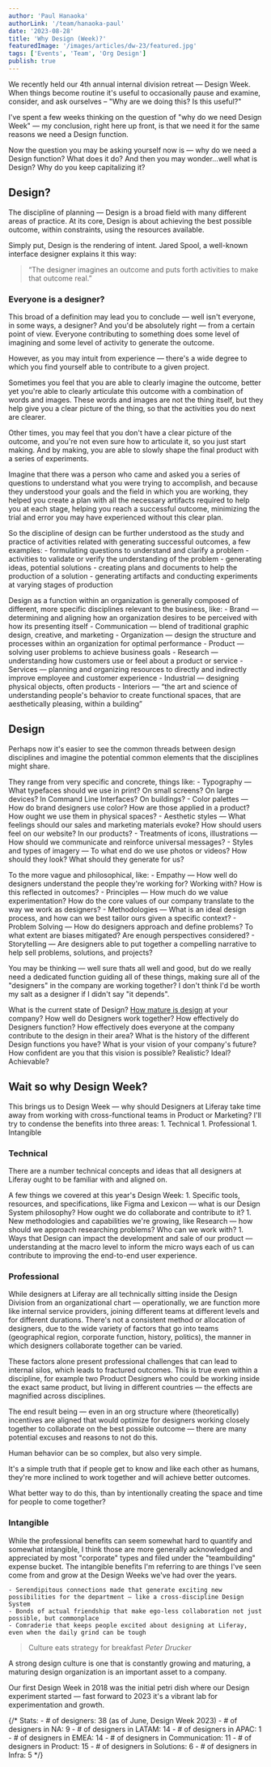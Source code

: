 ```yaml
---
author: 'Paul Hanaoka'
authorLink: '/team/hanaoka-paul'
date: '2023-08-28'
title: 'Why Design (Week)?'
featuredImage: '/images/articles/dw-23/featured.jpg'
tags: ['Events', 'Team', 'Org Design']
publish: true
---
```



We recently held our 4th annual internal division retreat — Design Week. When things become routine it's useful to occasionally pause and examine, consider, and ask ourselves – "Why are we doing this? Is this useful?"

I've spent a few weeks thinking on the question of "why do we need Design Week" — my conclusion, right here up front, is that we need it for the same reasons we need a Design function. 

Now the question you may be asking yourself now is — why do we need a Design function? What does it do? And then you may wonder...well what is Design? Why do you keep capitalizing it?

## Design?

The discipline of planning — Design is a broad field with many different areas of practice. At its core, Design is about achieving the best possible outcome, within constraints, using the resources available.

Simply put, Design is the rendering of intent. Jared Spool, a well-known interface designer explains it this way:

> “The designer imagines an outcome and puts forth activities to make that outcome real.”

### Everyone is a designer?

This broad of a definition may lead you to conclude — well isn't everyone, in some ways, a designer? And you'd be absolutely right — from a certain point of view. Everyone contributing to something does some level of imagining and some level of activity to generate the outcome. 

However, as you may intuit from experience — there's a wide degree to which you find yourself able to contribute to a given project. 

Sometimes you feel that you are able to clearly imagine the outcome, better yet you're able to clearly articulate this outcome with a combination of words and images. These words and images are not the thing itself, but they help give you a clear picture of the thing, so that the activities you do next are clearer.

Other times, you may feel that you don't have a clear picture of the outcome, and you're not even sure how to articulate it, so you just start making. And by making, you are able to slowly shape the final product with a series of experiments. 

Imagine that there was a person who came and asked you a series of questions to understand what you were trying to accomplish, and because they understood your goals and the field in which you are working, they helped you create a plan with all the necessary artifacts required to help you at each stage, helping you reach a successful outcome, minimizing the trial and error  you may have experienced without this clear plan.

So the discipline of design can be further understood as the study and practice of activities related with generating successful outcomes, a few examples:
    - formulating questions to understand and clarify a problem 
    - activities to validate or verify the understanding of the problem
    - generating ideas, potential solutions
    - creating plans and documents to help the production of a solution
    - generating artifacts and conducting experiments at varying stages of production

Design as a function within an organization is generally composed of different, more specific disciplines relevant to the business, like:
    - Brand — determining and aligning how an organization desires to be perceived with how its presenting itself
    - Communication — blend of traditional graphic design, creative, and marketing
    - Organization — design the structure and processes within an organization for optimal performance
    - Product — solving user problems to achieve business goals
    - Research — understanding how customers use or feel about a product or service
    - Services — planning and organizing resources to directly and indirectly improve employee and customer experience
    - Industrial — designing physical objects, often products
    - Interiors — “the art and science of understanding people's behavior to create functional spaces, that are aesthetically pleasing, within a building”

## Design

Perhaps now it's easier to see the common threads between design disciplines and imagine the potential common elements that the disciplines might share. 

They range from very specific and concrete, things like:
    - Typography &mdash; What typefaces should we use in print? On small screens? On large devices? In Command Line Interfaces? On buildings?
    - Color palettes &mdash; How do brand designers use color? How are those applied in a product? How ought we use them in physical spaces?
    - Aesthetic styles &mdash; What feelings should our sales and marketing materials evoke? How should users feel on our website? In our products?
    - Treatments of icons, illustrations &mdash; How should we communicate and reinforce universal messages? 
    - Styles and types of imagery &mdash; To what end do we use photos or videos? How should they look? What should they generate for us?
    
To the more vague and philosophical, like:
    - Empathy &mdash; How well do designers understand the people they're working for? Working with? How is this reflected in outcomes?
    - Principles &mdash; How much do we value experimentation? How do the core values of our company translate to the way we work as designers?
    - Methodologies &mdash; What is an ideal design process, and how can we best tailor ours given a specific context?
    - Problem Solving &mdash; How do designers approach and define problems? To what extent are biases mitigated? Are enough perspectives considered?
    - Storytelling &mdash; Are designers able to put together a compelling narrative to help sell problems, solutions, and projects?

You may be thinking — well sure thats all well and good, but do we really need a dedicated function guiding all of these things, making sure all of the "designers" in the company are working together? I don't think I'd be worth my salt as a designer if I didn't say "it depends". 

What is the current state of Design? [How mature is design](https://uxplanet.org/whats-in-invision-s-design-maturity-study-tl-dr-version-b9165af5a122) at your company? How well do Designers work together? How effectively do Designers function? How effectively does everyone at the company contribute to the design in their area? What is the history of the different Design functions you have? What is your vision of your company's future? How confident are you that this vision is possible? Realistic? Ideal? Achievable?

## Wait so why Design Week?

This brings us to Design Week — why should Designers at Liferay take time away from working with cross-functional teams in Product or Marketing? I'll try to condense the benefits into three areas:
    1. Technical
    1. Professional
    1. Intangible

### Technical

There are a number technical concepts and ideas that all designers at Liferay ought to be familiar with and aligned on. 

A few things we covered at this year's Design Week:
    1. Specific tools, resources, and specifications, like Figma and Lexicon &mdash; what is our Design System philosophy? How ought we do collaborate and contribute to it?
    1. New methodologies and capabilities we're growing, like Research &mdash; how should we approach researching problems? Who can we work with? 
    1. Ways that Design can impact the development and sale of our product &mdash; understanding at the macro level to inform the micro ways each of us can contribute to improving the end-to-end user experience.

### Professional

While designers at Liferay are all technically sitting inside the Design Division from an organizational chart — operationally, we are function more like internal service providers, joining different teams at different levels and for different durations. There's not a consistent method or allocation of designers, due to the wide variety of factors that go into teams (geographical region, corporate function, history, politics), the manner in which designers collaborate together can be varied. 

These factors alone present professional challenges that can lead to internal silos, which leads to fractured outcomes. This is true even within a discipline, for example two Product Designers who could be working inside the exact same product, but living in different countries — the effects are magnified across disciplines.

The end result being — even in an org structure where (theoretically) incentives are aligned that would optimize for designers working closely together to collaborate on the best possible outcome — there are many potential excuses and reasons to not do this. 

Human behavior can be so complex, but also very simple.

It's a simple truth that if people get to know and like each other as humans, they're more inclined to work together and will achieve better outcomes. 

What better way to do this, than by intentionally creating the space and time for people to come together?

### Intangible

While the professional benefits can seem somewhat hard to quantify and somewhat intangible, I think those are more generally acknowledged and appreciated by most "corporate" types and filed under the "teambuilding" expense bucket. The intangible benefits I'm referring to are things I've seen come from and grow at the Design Weeks we've had over the years. 

    - Serendipitous connections made that generate exciting new possibilities for the department — like a cross-discipline Design System
    - Bonds of actual friendship that make ego-less collaboration not just possible, but commonplace
    - Comraderie that keeps people excited about designing at Liferay, even when the daily grind can be tough

> Culture eats strategy for breakfast
> <cite>Peter Drucker</cite>

A strong design culture is one that is constantly growing and maturing, a maturing design organization is an important asset to a company. 

Our first Design Week in 2018 was the initial petri dish where our Design experiment started — fast forward to 2023 it's a vibrant lab for experimentation and growth.


{/* Stats:
    - # of designers: 38 (as of June, Design Week 2023)
    - # of designers in NA: 9
    - # of designers in LATAM: 14
    - # of designers in APAC: 1
    - # of designers in EMEA: 14
    - # of designers in Communication: 11
    - # of designers in Product: 15
    - # of designers in Solutions: 6
    - # of designers in Infra: 5 */}